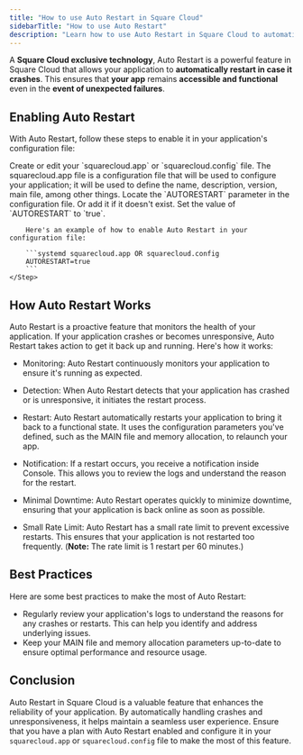 ```yaml
---
title: "How to use Auto Restart in Square Cloud"
sidebarTitle: "How to use Auto Restart"
description: "Learn how to use Auto Restart in Square Cloud to automatically restart your application in case it crashes."
---
```


A **Square Cloud exclusive technology**, Auto Restart is a powerful feature in Square Cloud that allows your application to **automatically restart in case it crashes**. This ensures that **your app** remains **accessible and functional** even in the **event of unexpected failures**.

## Enabling Auto Restart
With Auto Restart, follow these steps to enable it in your application's configuration file:

<Steps>
    <Step title="Config file">
        Create or edit your `squarecloud.app` or `squarecloud.config` file.
        <Card
          title="How to create a configuration file"
          href="/getting-started/config-file"
        >
    The squarecloud.app file is a configuration file that will be used to configure your application; it will be used to define the name, description, version, main file, among other things.
</Card> 
    </Step>
    <Step title="Locate parameter">
        Locate the `AUTORESTART` parameter in the configuration file. Or add it if it doesn't exist.
    </Step>
    <Step title="Set value">
        Set the value of `AUTORESTART` to `true`.

        Here's an example of how to enable Auto Restart in your configuration file:

        ```systemd squarecloud.app OR squarecloud.config
        AUTORESTART=true
        ```
    </Step>
</Steps>

## How Auto Restart Works

Auto Restart is a proactive feature that monitors the health of your application. If your application crashes or becomes unresponsive, Auto Restart takes action to get it back up and running. Here's how it works:

- Monitoring: Auto Restart continuously monitors your application to ensure it's running as expected.

- Detection: When Auto Restart detects that your application has crashed or is unresponsive, it initiates the restart process.

- Restart: Auto Restart automatically restarts your application to bring it back to a functional state. It uses the configuration parameters you've defined, such as the MAIN file and memory allocation, to relaunch your app.

- Notification: If a restart occurs, you receive a notification inside Console. This allows you to review the logs and understand the reason for the restart.

- Minimal Downtime: Auto Restart operates quickly to minimize downtime, ensuring that your application is back online as soon as possible.

- Small Rate Limit: Auto Restart has a small rate limit to prevent excessive restarts. This ensures that your application is not restarted too frequently. (**Note:** The rate limit is 1 restart per 60 minutes.)

## Best Practices

Here are some best practices to make the most of Auto Restart:

-  Regularly review your application's logs to understand the reasons for any crashes or restarts. This can help you identify and address underlying issues.
- Keep your MAIN file and memory allocation parameters up-to-date to ensure optimal performance and resource usage.

## Conclusion

Auto Restart in Square Cloud is a valuable feature that enhances the reliability of your application. By automatically handling crashes and unresponsiveness, it helps maintain a seamless user experience. Ensure that you have a plan with Auto Restart enabled and configure it in your `squarecloud.app` or `squarecloud.config` file to make the most of this feature.